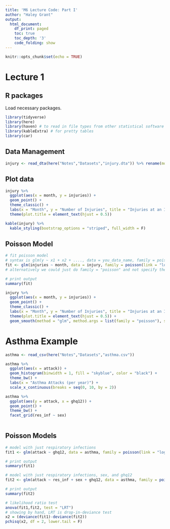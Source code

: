 ```yaml
---
title: 'M6 Lecture Code: Part I'
author: "Haley Grant"
output:
  html_document:
    df_print: paged
    toc: true
    toc_depth: '3'
    code_folding: show
---
```


```r
knitr::opts_chunk$set(echo = TRUE)
```

# Lecture 1

## R packages

Load necessary packages.

```r

library(tidyverse)
library(here) 
library(haven) # to read in file types from other statistical software packages like stata
library(kableExtra) # for pretty tables
library(car)

```


## Data Management

```r

injury <- read_dta(here("Notes","Datasets","injury.dta")) %>% rename(month = x, injuries = y)


```

## Plot data

```r

injury %>%
  ggplot(aes(x = month, y = injuries)) + 
  geom_point() + 
  theme_classic() + 
  labs(x = "Month", y = "Number of Injuries", title = "Injuries at an Industrial Plant per Month") + 
  theme(plot.title = element_text(hjust = 0.5))

kable(injury) %>% 
  kable_styling(bootstrap_options = "striped", full_width = F)

```

## Poisson Model

```r
# fit poisson model
# syntax is glm(y ~ x1 + x2 + ...., data = you_data_name, family = poisson(link = "log"))
fit <- glm(injuries ~ month, data = injury, family = poisson(link = "log"))
# alternatively we could just do family = "poisson" and not specify the link function since log is the default

# print output
summary(fit)

injury %>%
  ggplot(aes(x = month, y = injuries)) + 
  geom_point() + 
  theme_classic() + 
  labs(x = "Month", y = "Number of Injuries", title = "Injuries at an Industrial Plant per Month") + 
  theme(plot.title = element_text(hjust = 0.5)) + 
  geom_smooth(method = "glm", method.args = list(family = "poisson"), se = F)

```

# Asthma Example

```r

asthma <- read_csv(here("Notes","Datasets","asthma.csv"))

asthma %>%
  ggplot(aes(x = attack)) + 
  geom_histogram(binwidth = 1, fill = "skyblue", color = "black") + 
  theme_bw() +
  labs(x = "Asthma Attacks (per year)") +
  scale_x_continuous(breaks = seq(0, 10, by = 2))

asthma %>%
  ggplot(aes(y = attack, x = ghq12)) + 
  geom_point() + 
  theme_bw() + 
  facet_grid(res_inf ~ sex)
  


```

## Poisson Models

```r

# model with just respiratory infections
fit1 <- glm(attack ~ ghq12, data = asthma, family = poisson(link = "log"))

# print output
summary(fit1)

# model with just respiratory infections, sex, and ghq12
fit2 <- glm(attack ~ res_inf + sex + ghq12, data = asthma, family = poisson(link = "log"))

# print output
summary(fit2)

# likelihood ratio test
anova(fit1,fit2, test = "LRT")
# showing by hand, LRT is drop-in-deviance test
x2 = (deviance(fit1)-deviance(fit2))
pchisq(x2, df = 2, lower.tail = F)





```



